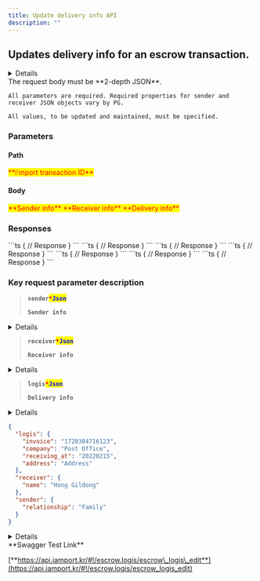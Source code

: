 ```yaml
---
title: Update delivery info API
description: ""
---
```



## Updates delivery info for an escrow transaction.

<Details>
  <p slot="summary"><strong>Supported PGs</strong></p>

  - KG INICIS
  - NHN KCP
  - PAYJOA (Daou)
</Details>

<Swagger method="put" path="/escrows/logis/{imp_uid}" baseUrl="https://api.iamport.kr" summary="Updates delivery info for an escrow transaction.">
  <SwaggerDescription>
    The request body must be **2-depth JSON**.

    All parameters are required. Required properties for sender and receiver JSON objects vary by PG.

    All values, to be updated and maintained, must be specified.
  </SwaggerDescription>

  ### Parameters

  #### Path

  <SwaggerParameter name="imp_uid" type="String" required="true">
    <mark style="color:red;">
      **i'mport transaction ID**
    </mark>
  </SwaggerParameter>

  #### Body

  <SwaggerParameter name="sender" type="json" required="true">
    <mark style="color:red;">
      **Sender info**
    </mark>
  </SwaggerParameter>

  <SwaggerParameter name="receiver" type="json" required="true">
    <mark style="color:red;">
      **Receiver info**
    </mark>
  </SwaggerParameter>

  <SwaggerParameter name="logis" type="json" required="true">
    <mark style="color:red;">
      **Delivery info**
    </mark>
  </SwaggerParameter>

  ### Responses

  <SwaggerResponse status="200: OK" description="Success">
    ```ts
    {
      // Response
    }
    ```
  </SwaggerResponse>

  <SwaggerResponse status="400: Bad Request" description="Missing parameter (varies by PG) or request not supported by specified PG">
    ```ts
    {
      // Response
    }
    ```
  </SwaggerResponse>

  <SwaggerResponse status="401: Unauthorized" description="Missing or invalid access token">
    ```ts
    {
      // Response
    }
    ```
  </SwaggerResponse>

  <SwaggerResponse status="404: Not Found" description="No result found">
    ```ts
    {
      // Response
    }
    ```
  </SwaggerResponse>

  <SwaggerResponse status="405: Method Not Allowed" description="Not a POST request">
    ```ts
    {
      // Response
    }
    ```
  </SwaggerResponse>

  <SwaggerResponse status="409: Conflict" description="Request cannot be completed">
    ```ts
    {
      // Response
    }
    ```
  </SwaggerResponse>

  <SwaggerResponse status="500: Internal Server Error" description="Server error">
    ```ts
    {
      // Response
    }
    ```
  </SwaggerResponse>
</Swagger>

### **Key request parameter description**

> **`sender`**<mark style="color:red;">**`*`**</mark><mark style="color:blue;">**`Json`**</mark>
>
> **`Sender info`**

<Details>
  <p slot="summary">EscrowLogisSenderAnnotation</p>

  **`name (string, optional)`**

  **`Sender's name (Required for: KG INICIS)`**

  **`tel (string, optional)`**

  **`Sender's phone (Required for: KG INICIS)`**

  **`addr (string, optional)`**

  **`Sender's address (Required for: KG INICIS)`**

  **`postcode (string, optional)`**

  **`Sender's zip code (Required for: KG INICIS)`**

  **`relationship (string, optional)`**

  **`Relationship with sender (Required for: PAYJOA, Example: Self)`**
</Details>

> **`receiver`**<mark style="color:red;">**`*`**</mark><mark style="color:blue;">**`Json`**</mark>
>
> **`Receiver info`**

<Details>
  <p slot="summary">EscrowLogisReceiverAnnotation</p>

  **`name (string, optional)`**

  **`Receiver's name (Required for: KG INICIS)`**

  **`tel (string, optional)`**

  **`Receiver's phone (Required for: KG INICIS)`**

  **`addr (string, optional)`**

  **`Receiver's address (Required for: KG INICIS)`**

  **`postcode (string, optional)`**

  **`Receiver's zip code (Required for: KG INICIS)`**
</Details>

> **`logis`**<mark style="color:red;">**`*`**</mark><mark style="color:blue;">**`Json`**</mark>
>
> **`Delivery info`**

<Details>
  <p slot="summary">EscrowLogisInfoAnnotation</p>

  **`company (string)`**

  **`Courier code`**

  **`invoice (string)`**

  **`Tracking number`**

  **`sent_at (integer)`**

  **`Sent at UNIX TIMESTAMP`**

  **`receiving_at (string, optional)`**

  **`Received at (Required for: PAYJOA / Example: YYYYMMDD)`**

  **`address (string, optional)`**

  **`Shipping address (Required for: PAYJOA)`**
</Details>

```json title="Request Body Sample"
{
  "logis": {
    "invoice": "1728384716123",
    "company": "Post Office",
    "receiving_at": "20220215",
    "address": "Address"
  },
  "receiver": {
    "name": "Hong Gildong"
  },
  "sender": {
    "relationship": "Family"
  }
}
```

<Details>
  <p slot="summary">Response Model Schema</p>

  ```json
  {
    "code": 0,
    "message": "string",
    "response": {
      "company": "string",
      "invoice": "string",
      "sent_at": 0,
      "applied_at": 0
    }
  }
  ```
</Details>

<Hint style="success">
  **Swagger Test Link**

  [**https://api.iamport.kr/#!/escrow.logis/escrow\_logis\_edit**](https://api.iamport.kr/#!/escrow.logis/escrow_logis_edit)
</Hint>
